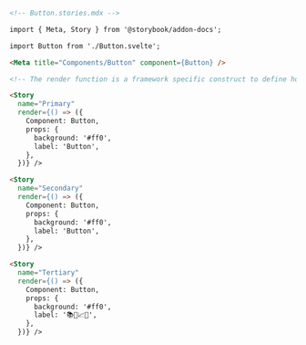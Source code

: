 ```md
<!-- Button.stories.mdx -->

import { Meta, Story } from '@storybook/addon-docs';

import Button from './Button.svelte';

<Meta title="Components/Button" component={Button} />

<!-- The render function is a framework specific construct to define how the story should render -->

<Story 
  name="Primary"
  render={() => ({
    Component: Button,
    props: {
      background: '#ff0',
      label: 'Button',
    },
  })} />

<Story 
  name="Secondary"
  render={() => ({
    Component: Button,
    props: {
      background: '#ff0',
      label: 'Button',
    },
  })} />

<Story 
  name="Tertiary" 
  render={() => ({
    Component: Button,
    props: {
      background: '#ff0',
      label: '📚📕📈🤓',
    },
  })} />
```
